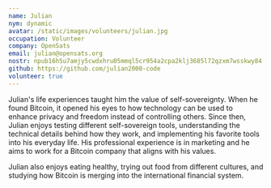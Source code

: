 ```yaml
---
name: Julian 
nym: dynamic 
avatar: /static/images/volunteers/julian.jpg
occupation: Volunteer
company: OpenSats
email: julian@opensats.org
nostr: npub16h5u7amjy5cwdxhru05mmql5cr954a2cpa2klj3685l72qzxm7wsskwy84
github: https://github.com/julian2000-code
volunteer: true
---
```


Julian's life experiences taught him the value of self-sovereignty. When he
found Bitcoin, it opened his eyes to how technology can be used to enhance
privacy and freedom instead of controlling others. Since then, Julian enjoys
testing different self-sovereign tools, understanding the technical details
behind how they work, and implementing his favorite tools into his everyday
life. His professional experience is in marketing and he aims to work for a
Bitcoin company that aligns with his values.

Julian also enjoys eating healthy, trying out food from different cultures, and
studying how Bitcoin is merging into the international financial system.
